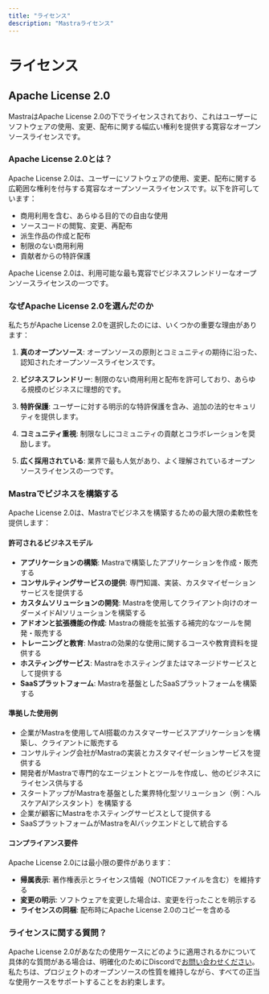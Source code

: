 ```yaml
---
title: "ライセンス"
description: "Mastraライセンス"
---
```




# ライセンス



## Apache License 2.0

MastraはApache License 2.0の下でライセンスされており、これはユーザーにソフトウェアの使用、変更、配布に関する幅広い権利を提供する寛容なオープンソースライセンスです。

### Apache License 2.0とは？

Apache License 2.0は、ユーザーにソフトウェアの使用、変更、配布に関する広範囲な権利を付与する寛容なオープンソースライセンスです。以下を許可しています：

- 商用利用を含む、あらゆる目的での自由な使用
- ソースコードの閲覧、変更、再配布
- 派生作品の作成と配布
- 制限のない商用利用
- 貢献者からの特許保護

Apache License 2.0は、利用可能な最も寛容でビジネスフレンドリーなオープンソースライセンスの一つです。

### なぜApache License 2.0を選んだのか

私たちがApache License 2.0を選択したのには、いくつかの重要な理由があります：

1. **真のオープンソース**: オープンソースの原則とコミュニティの期待に沿った、認知されたオープンソースライセンスです。

2. **ビジネスフレンドリー**: 制限のない商用利用と配布を許可しており、あらゆる規模のビジネスに理想的です。

3. **特許保護**: ユーザーに対する明示的な特許保護を含み、追加の法的セキュリティを提供します。

4. **コミュニティ重視**: 制限なしにコミュニティの貢献とコラボレーションを奨励します。

5. **広く採用されている**: 業界で最も人気があり、よく理解されているオープンソースライセンスの一つです。

### Mastraでビジネスを構築する

Apache License 2.0は、Mastraでビジネスを構築するための最大限の柔軟性を提供します：

#### 許可されるビジネスモデル

- **アプリケーションの構築**: Mastraで構築したアプリケーションを作成・販売する
- **コンサルティングサービスの提供**: 専門知識、実装、カスタマイゼーションサービスを提供する
- **カスタムソリューションの開発**: Mastraを使用してクライアント向けのオーダーメイドAIソリューションを構築する
- **アドオンと拡張機能の作成**: Mastraの機能を拡張する補完的なツールを開発・販売する
- **トレーニングと教育**: Mastraの効果的な使用に関するコースや教育資料を提供する
- **ホスティングサービス**: Mastraをホスティングまたはマネージドサービスとして提供する
- **SaaSプラットフォーム**: Mastraを基盤としたSaaSプラットフォームを構築する

#### 準拠した使用例

- 企業がMastraを使用してAI搭載のカスタマーサービスアプリケーションを構築し、クライアントに販売する
- コンサルティング会社がMastraの実装とカスタマイゼーションサービスを提供する
- 開発者がMastraで専門的なエージェントとツールを作成し、他のビジネスにライセンス供与する
- スタートアップがMastraを基盤とした業界特化型ソリューション（例：ヘルスケアAIアシスタント）を構築する
- 企業が顧客にMastraをホスティングサービスとして提供する
- SaaSプラットフォームがMastraをAIバックエンドとして統合する

#### コンプライアンス要件

Apache License 2.0には最小限の要件があります：

- **帰属表示**: 著作権表示とライセンス情報（NOTICEファイルを含む）を維持する
- **変更の明示**: ソフトウェアを変更した場合は、変更を行ったことを明示する
- **ライセンスの同梱**: 配布時にApache License 2.0のコピーを含める

### ライセンスに関する質問？

Apache License 2.0があなたの使用ケースにどのように適用されるかについて具体的な質問がある場合は、明確化のためにDiscordで[お問い合わせください](https://discord.gg/BTYqqHKUrf)。私たちは、プロジェクトのオープンソースの性質を維持しながら、すべての正当な使用ケースをサポートすることをお約束します。
